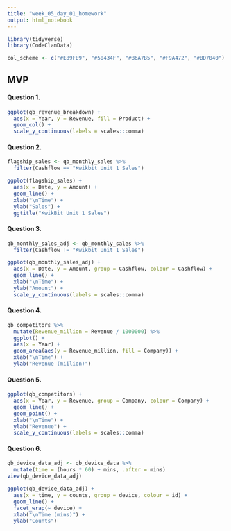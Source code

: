 ```yaml
---
title: "week_05_day_01_homework"
output: html_notebook
---
```


```r
library(tidyverse)
library(CodeClanData)
```

```r
col_scheme <- c("#E89FE9", "#50434F", "#B6A7B5", "#F9A472", "#BD7040")
```



## MVP

#### Question 1. 

```r
ggplot(qb_revenue_breakdown) +
  aes(x = Year, y = Revenue, fill = Product) +
  geom_col() +
  scale_y_continuous(labels = scales::comma)
```

#### Question 2.

```r
flagship_sales <- qb_monthly_sales %>% 
  filter(Cashflow == "Kwikbit Unit 1 Sales")

ggplot(flagship_sales) + 
  aes(x = Date, y = Amount) +
  geom_line() +
  xlab("\nTime") + 
  ylab("Sales") +
  ggtitle("KwikBit Unit 1 Sales")
```

#### Question 3.

```r
qb_monthly_sales_adj <- qb_monthly_sales %>% 
  filter(Cashflow != "Kwikbit Unit 1 Sales")

ggplot(qb_monthly_sales_adj) +
  aes(x = Date, y = Amount, group = Cashflow, colour = Cashflow) +
  geom_line() +
  xlab("\nTime") + 
  ylab("Amount") +
  scale_y_continuous(labels = scales::comma)
```

#### Question 4.

```r
qb_competitors %>% 
  mutate(Revenue_million = Revenue / 1000000) %>% 
  ggplot() +
  aes(x = Year) +
  geom_area(aes(y = Revenue_million, fill = Company)) +
  xlab("\nTime") + 
  ylab("Revenue (miilion)") 
```

#### Question 5.

```r
ggplot(qb_competitors) +
  aes(x = Year, y = Revenue, group = Company, colour = Company) +
  geom_line() +
  geom_point() +
  xlab("\nTime") + 
  ylab("Revenue") +
  scale_y_continuous(labels = scales::comma)
```

#### Question 6.

```r
qb_device_data_adj <- qb_device_data %>% 
  mutate(time = (hours * 60) + mins, .after = mins)
view(qb_device_data_adj)

ggplot(qb_device_data_adj) +
  aes(x = time, y = counts, group = device, colour = id) +
  geom_line() +
  facet_wrap(~ device) +
  xlab("\nTime (mins)") +
  ylab("Counts")
```





